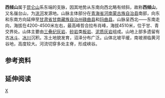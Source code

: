 '''西倾山'''属于[[昆仑山|昆仑山]]系东端的支脉，因其地势从东南向西北略有倾斜，故称'''西倾山'''，又名嵹台山，为[[洮河|洮河]]发源地。山脉主体部分在[[青海省|青海省]][[河南蒙古族自治县|河南蒙古族自治县]]南部，向东和东南方向延伸至[[甘肃省|甘肃省]][[甘南藏族自治州|甘南藏族自治州]][[碌曲县|碌曲县]]和[[玛曲县|玛曲县]]。山脉呈西北——东南走向，海拔在4200-4500米左右，最高峰哲合拉布肖峰，海拔4510米，位于甘、青交界处。山体主要由[[三叠纪|三叠纪]][[灰岩|灰岩]]、[[砂岩|砂岩]]类[[板岩|板岩]]、[[泥质灰岩|泥质灰岩]]组成。山地上部多遗留有古[[冰斗|冰斗]]、[[冰川|冰川]]沉积。冻土地貌发育，沼泽分布广泛。山体北坡平缓，南坡濒临黄河谷地，高度较大。河流切穿多处主脊，形成峡谷。

== 参考资料 ==
{{reflist}}

== 延伸阅读 ==
{{Wikisource further reading}}

{{中国山脉}}

[[Category:中国山脉|X]]